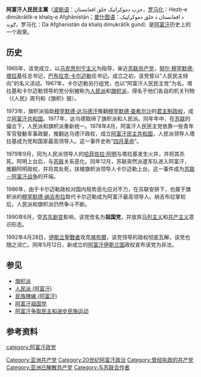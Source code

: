 {{Infobox Political party
|name_english    = 阿富汗人民民主党
|name_native     = حزب دموکراتيک خلق افغانستان<br />د افغانستان د خلق دموکراټیک ګوند‎
|logo            = [[Image:Emblem_of_the_People's_Democratic_Party_of_Afghanistan.svg|150px]]
|general_secretary          = [[努尔·穆罕默德·塔拉基|努尔·穆罕默德·塔拉基]]<br>[[哈菲佐拉·阿明|哈菲佐拉·阿明]]<br>[[巴布拉克·卡尔迈勒|巴布拉克·卡尔迈勒]]<br>[[穆罕默德·纳吉布拉|穆罕默德·纳吉布拉]]
|spokesperson    =
|leader1_name    =
|leader2_name    =
|leader3_name    =
|colorcode       = #FF0000
|country         = 阿富汗
|foundation      = 1965年1月1日
|dissolution     = 1992年5月12日
|headquarters    = [[喀布尔|喀布尔]]
|newspaper       = 《人民》<br>《旗帜》
|youth_wing      = [[阿富汗民主青年组织|阿富汗民主青年组织]]
|membership_year =
|membership      = 50000（1978年12月－1979年1月）<ref name="Supremesoviet"/><br>70000－100000（1982年4月－6月）<ref name="Supremesoviet">{{cite book|author=Anthony Arnold |url=http://books.google.com/books?id=cd85ioPsz6cC&pg=PA101&dq=Revolutionary+Council+PDPA&hl=no#PPA108,M1 |title=Afghanistan's Two-Party Communism: Parcham and Khalq |publisher=Google Books | accessdate=2009-03-22 |isbn=978-0-8179-7792-4}}</ref><br>160000（1980年代末）<ref name="refugees">{{cite web |url=http://lcweb2.loc.gov/cgi-bin/query/r?frd/cstdy:@field(DOCID+af0091) |title=Internal Refugees: Flight to the Cities |accessdate=2020-09-21 |archive-date=2012-12-12 |archive-url=https://archive.today/20121212092131/http://lcweb2.loc.gov/cgi-bin/query/r?frd/cstdy:@field(DOCID+af0091) |dead-url=no }}</ref> 
|意识形态=[[共产主义|共产主义]]<br>[[马克思列宁主义|马克思列宁主义]]<br>[[世俗主义|世俗主义]] 
|position = [[左翼|左翼]]
|national        =
|international   =
|europarl        =
|colors          = {{colorbox|#FF0000}} [[红色|红色]] {{colorbox|#FFFF00}} [[黄色|黄色]]
|flag            = [[Image:Flag_of_the_People's_Democratic_Party_of_Afghanistan.svg|200px]]
|website         =
|footnotes       =
}}
{{共产党}}
'''阿富汗人民民主黨'''（[[波斯语|波斯语]]：حزب دموکراتيک خلق افغانستان‎，[[罗马化|罗马化]]：Hezb-e dimūkrātĩk-e khalq-e Afghānistān；[[普什图语|普什图语]]：د افغانستان د خلق دموکراټیک ګوند‎，罗马化：Da Afghanistān da khalq dimukrātīk gund）是[[阿富汗|阿富汗]]历史上的一个政黨。

==历史==
1965年，该党成立，以[[马克思列宁主义|马克思列宁主义]]为指导，亲近[[苏联共产党|苏联共产党]]，[[努尔·穆罕默德·塔拉基|努尔·穆罕默德·塔拉基]]任总书记，[[巴布拉克·卡尔迈勒|巴布拉克·卡尔迈勒]]任书记。成立之初，该党曾以“人民民主倾向”的名义活动。1967年，卡尔迈勒另行组党，也以“阿富汗人民民主党”为名。塔拉基和卡尔迈勒领导的党分别被称为[[人民派_(阿富汗)|人民派]]和[[旗帜派|旗帜派]]，得名于他们各自的机关刊物（《人民》周刊和《旗帜》报）。

1973年，旗帜派協助[[穆罕默德·达乌德汗|穆罕默德·达乌德汗]]推翻[[穆罕默德·查希尔沙|穆罕默德·查希尔沙]]的[[阿富汗王国|君主制政权]]，成立[[阿富汗共和国|阿富汗共和国]]。1977年，达乌德取缔了旗帜派和人民派。同年年中，在[[苏联|苏联]]的撮合下，人民派和旗帜派重新统一。1978年4月，阿富汗人民民主党依靠一些青年军官發動军事政變，推翻达乌德汗政权，成立[[阿富汗民主共和国|阿富汗民主共和国]]，人民派领导人塔拉基成为党和国家最高领导人。这一事件史称“[[四月革命_(阿富汗)|四月革命]]”。

1979年9月，同为人民派领导人的[[哈菲佐拉·阿明|哈菲佐拉·阿明]]与塔拉基发生火并，并将其杀死。阿明上台后，与[[苏联|苏联]]关系恶化。同年12月，苏联突然派遣军队进入阿富汗，推翻阿明政权，并将其处死，扶植旗帜派领导人卡尔迈勒上台。这一事件成为[[苏联－阿富汗战争|苏联－阿富汗战争]]的开端。

1986年，由于卡尔迈勒政权对国内局势恶化应对不力，在苏联安排下，也属于旗帜派的[[穆罕默德·纳吉布拉|穆罕默德·纳吉布拉]]取代卡尔迈勒成为阿富汗最高领导人。纳吉布拉掌权后，人民派和旗帜派仍然争斗不断。

1990年6月，受[[苏东剧变|苏东剧变]]影响，该党改名为'''祖国党'''，并放弃[[马列主义|马列主义]]和[[共产主义|共产主义]]意识形态。

1992年4月28日，[[伊斯兰|伊斯兰]][[聖戰者|聖戰者]]攻克[[喀布爾|喀布爾]]，该党领导的政权彻底瓦解，该党也随之消亡。同年5月12日，新成立的[[阿富汗伊斯兰国|阿富汗伊斯兰国]]政权宣布该党为非法。

==参见==
*[[旗帜派|旗帜派]]
*[[人民派_(阿富汗)|人民派 (阿富汗)]]
*[[民族陣線_(阿富汗)|民族陣線 (阿富汗)]]
*[[阿富汗祖国党|阿富汗祖国党]]
*[[阿富汗争取民主和进步民族运动|阿富汗争取民主和进步民族运动]]

==参考资料==
{{reflist}}
[[category:阿富汗政党|category:阿富汗政党]]
[[Category:亚洲共产党|Category:亚洲共产党]]
[[Category:20世纪阿富汗政治|Category:20世纪阿富汗政治]]
[[Category:曾经执政的共产党|Category:曾经执政的共产党]]
[[Category:亚洲已解散共产党|Category:亚洲已解散共产党]]
[[Category:与苏联合作者|Category:与苏联合作者]]